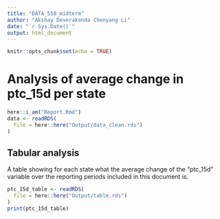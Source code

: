 ```yaml
---
title: "DATA_550_midterm"
author: "Akshay Deverakonda Chenyang Li"
date: "`r Sys.Date()`"
output: html_document
---
```


```r
knitr::opts_chunk$set(echo = TRUE)
```

# Analysis of average change in ptc_15d per state

```r
here::i_am("Report.Rmd")
data <- readRDS(
  file = here::here("Output/data_clean.rds")
)
```

## Tabular analysis

A table showing for each state what the average change of the “ptc_15d” variable over the reporting periods included in this document is.

```r
ptc_15d_table <- readRDS(
  file = here::here("Output/table.rds")
)
print(ptc_15d_table)
```
